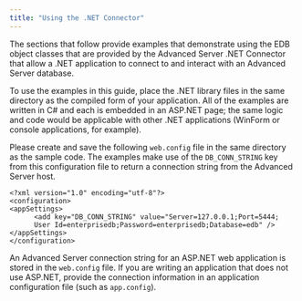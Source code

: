```yaml
---
title: "Using the .NET Connector"
---
```


<div id="using_the_net_connector" class="registered_link"></div>


The sections that follow provide examples that demonstrate using the EDB object classes that are provided by the Advanced Server .NET Connector that allow a .NET application to connect to and interact with an Advanced Server database.

To use the examples in this guide, place the .NET library files in the same directory as the compiled form of your application. All of the examples are written in C\# and each is embedded in an ASP.NET page; the same logic and code would be applicable with other .NET applications (WinForm or console applications, for example).

Please create and save the following `web.config` file in the same directory as the sample code. The examples make use of the `DB_CONN_STRING` key from this configuration file to return a connection string from the Advanced Server host.

    <?xml version="1.0" encoding="utf-8"?>
    <configuration>
    <appSettings>
          <add key="DB_CONN_STRING" value="Server=127.0.0.1;Port=5444;
          User Id=enterprisedb;Password=enterprisedb;Database=edb" />
    </appSettings>
    </configuration>

An Advanced Server connection string for an ASP.NET web application is stored in the `web.config` file. If you are writing an application that does not use ASP.NET, provide the connection information in an application configuration file (such as `app.config`).
